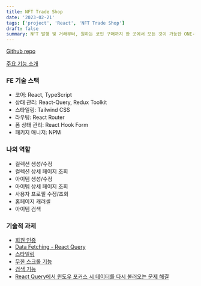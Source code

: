```yaml
---
title: NFT Trade Shop
date: '2023-02-21'
tags: ['project', 'React', 'NFT Trade Shop']
draft: false
summary: NFT 발행 및 거래부터, 원하는 코인 구매까지 한 곳에서 모든 것이 가능한 ONE-STOP 가상 NFT 거래소
---
```


[Github repo](https://github.com/codestates-seb/seb41_main_008)

[주요 기능 소개](https://www.notion.so/codestates/41-TEAM-008-NFTEAM-b5519f19a8c1470cbb5ca29167f5a02a#031798e5fcd24cc19e0e3ebe31f680e9)

### FE 기술 스택

- 코어: React, TypeScript
- 상태 관리: React-Query, Redux Toolkit
- 스타일링: Tailwind CSS 
- 라우팅: React Router 
- 폼 상태 관리: React Hook Form
- 패키지 매니저: NPM

### 나의 역할

- 컬렉션 생성/수정
- 컬렉션 상세 페이지 조회
- 아이템 생성/수정
- 아이템 상세 페이지 조회
- 사용자 프로필 수정/조회
- 홈페이지 캐러셀
- 아이템 검색

### 기술적 과제

- [회원 인증](/blog/projects/NFT-Trade-Shop/authentication)
- [Data Fetching - React Query](/blog/projects/NFT-Trade-Shop/rendering&data-fetching)
- [스타일링](/blog/projects/NFT-Trade-Shop/styling)
- [무한 스크롤 기능](/blog/projects/NFT-Trade-Shop/infinite-scrolling)
- [검색 기능](/blog/projects/NFT-Trade-Shop/search)
- [React Query에서 윈도우 포커스 시 데이터를 다시 불러오는 문제 해결](/blog/projects/NFT-Trade-Shop/refetching-on-window-focus)